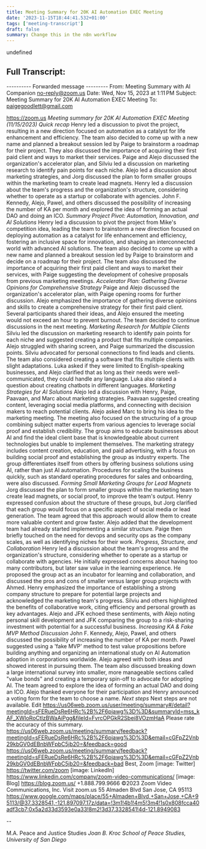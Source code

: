 ```yaml
---
title: Meeting Summary for 20K AI Automation EXEC Meeting
date: '2023-11-15T18:44:41.532+01:00'
tags: ['meeting-transcript']
draft: false
summary: Change this in the n8n workflow
---
```


undefined

## Full Transcript:
---------- Forwarded message ---------
From: Meeting Summary with AI Companion <no-reply@zoom.us>
Date: Wed, Nov 15, 2023 at 1:11 PM
Subject: Meeting Summary for 20K AI Automation EXEC Meeting
To: <paigegoodlett@gmail.com>


<https://zoom.us>
*Meeting summary for 20K AI Automation EXEC Meeting (11/15/2023)*
*Quick recap*
Henry led a discussion to pivot the project, resulting in a new direction
focused on automation as a catalyst for life enhancement and efficiency.
The team also decided to come up with a new name and planned a breakout
session led by Paige to brainstorm a roadmap for their project. They also
discussed the importance of acquiring their first paid client and ways to
market their services. Paige and Alejo discussed the organization's
accelerator plan, and Silviu led a discussion on marketing research to
identify pain points for each niche. Alejo led a discussion about marketing
strategies, and Jorg discussed the plan to form smaller groups within the
marketing team to create lead magnets. Henry led a discussion about the
team's progress and the organization's structure, considering whether to
operate as a startup or collaborate with agencies. John F. Kennedy, Alejo,
Pawel, and others discussed the possibility of increasing the number of KA
per month and explored the idea of forming an actual DAO and doing an ICO.
*Summary*
*Project Pivot: Automation, Innovation, and AI Solutions*
Henry led a discussion to pivot the project from Mike's competition idea,
leading the team to brainstorm a new direction focused on deploying
automation as a catalyst for life enhancement and efficiency, fostering an
inclusive space for innovation, and shaping an interconnected world with
advanced AI solutions. The team also decided to come up with a new name and
planned a breakout session led by Paige to brainstorm and decide on a
roadmap for their project. The team also discussed the importance of
acquiring their first paid client and ways to market their services, with
Paige suggesting the development of cohesive proposals from previous
marketing meetings.
*Accelerator Plan: Gathering Diverse Opinions for Comprehensive Strategy*
Paige and Alejo discussed the organization's accelerator plan, with Paige
opening rooms for further discussion. Alejo emphasized the importance of
gathering diverse opinions and skills to create a comprehensive strategy
for their first paid client. Several participants shared their ideas, and
Alejo ensured the meeting would not exceed an hour to prevent burnout. The
team decided to continue discussions in the next meeting.
*Marketing Research for Multiple Clients*
Silviu led the discussion on marketing research to identify pain points for
each niche and suggested creating a product that fits multiple companies.
Alejo struggled with sharing screen, and Paige summarized the discussion
points. Silviu advocated for personal connections to find leads and
clients. The team also considered creating a software that fits multiple
clients with slight adaptations. Luka asked if they were limited to
English-speaking businesses, and Alejo clarified that as long as their
needs were well-communicated, they could handle any language. Luka also
raised a question about creating chatbots in different languages.
*Marketing Strategies for AI Solutions*
Alejo led a discussion with Henry, Paige, Paavaan, and Marc about marketing
strategies. Paavaan suggested creating content, leveraging social media
platforms, and connecting with decision makers to reach potential clients.
Alejo asked Marc to bring his idea to the marketing meeting. The meeting
also focused on the structuring of a group combining subject matter experts
from various agencies to leverage social proof and establish credibility.
The group aims to educate businesses about AI and find the ideal client
base that is knowledgeable about current technologies but unable to
implement themselves. The marketing strategy includes content creation,
education, and paid advertising, with a focus on building social proof and
establishing the group as industry experts. The group differentiates itself
from others by offering business solutions using AI, rather than just AI
automation. Procedures for scaling the business quickly, such as standard
operating procedures for sales and onboarding, were also discussed.
*Forming Small Marketing Groups for Lead Magnets*
Jorg discussed the plan to form smaller groups within the marketing team to
create lead magnets, or social proof, to improve the team's output. Henry
expressed confusion about the structure of these groups, but Jorg clarified
that each group would focus on a specific aspect of social media or lead
generation. The team agreed that this approach would allow them to create
more valuable content and grow faster. Alejo added that the development
team had already started implementing a similar structure. Paige then
briefly touched on the need for devops and security ops as the company
scales, as well as identifying niches for their work.
*Progress, Structure, and Collaboration*
Henry led a discussion about the team's progress and the organization's
structure, considering whether to operate as a startup or collaborate with
agencies. He initially expressed concerns about having too many
contributors, but later saw value in the learning experience. He proposed
the group act as an incubator for learning and collaboration, and discussed
the pros and cons of smaller versus larger group projects with Ahmed. Henry
emphasized the importance of establishing a strong company structure to
prepare for potential large projects and acknowledged the marketing team's
progress. Silviu and others highlighted the benefits of collaborative work,
citing efficiency and personal growth as key advantages. Alejo and JFK
echoed these sentiments, with Alejo noting personal skill development and
JFK comparing the group to a risk-sharing investment with potential for a
successful business.
*Increasing KA & Fake MVP Method Discussion*
John F. Kennedy, Alejo, Pawel, and others discussed the possibility of
increasing the number of KA per month. Pawel suggested using a 'fake MVP'
method to test value propositions before building anything and organizing
an international study on AI Automation adoption in corporations worldwide.
Alejo agreed with both ideas and showed interest in pursuing them. The team
also discussed breaking down a large international survey into smaller,
more manageable sections called "value bonds" and creating a temporary
spin-off to advocate for adopting AI. The team agreed to explore the idea
of forming an actual DAO and doing an ICO. Alejo thanked everyone for their
participation and Henry announced a voting form for the team to choose a
name.
*Next steps*
Next steps are not available.
Edit
<https://us06web.zoom.us/user/meeting/summary#/detail?meetingId=sFERueDsRe6HRc%2B%2F6pjawg%3D%3D&summaryId=mss_kAF_XWIoRoCtIzBWaAiPgg&fileId=FvrcOPGkR2Sbei8VOzmHaA>
Please rate the accuracy of this summary.
<https://us06web.zoom.us/meeting/summary/feedback?meetingId=sFERueDsRe6HRc%2B%2F6pjawg%3D%3D&email=cGFpZ2Vnb29kbGV0dEBnbWFpbC5jb20=&feedback=good>
<https://us06web.zoom.us/meeting/summary/feedback?meetingId=sFERueDsRe6HRc%2B%2F6pjawg%3D%3D&email=cGFpZ2Vnb29kbGV0dEBnbWFpbC5jb20=&feedback=bad>
Best,
Zoom
[image: Twitter] <https://twitter.com/zoom> [image: LinkedIn]
<https://www.linkedin.com/company/zoom-video-communications/> [image: Blog]
<https://blog.zoom.us/>
+1.888.799.9666
©2023 Zoom Video Communications, Inc.
Visit zoom.us
55 Almaden Blvd
San Jose, CA 95113
<https://www.google.com/maps/place/55+Almaden+Blvd,+San+Jose,+CA+95113/@37.3328541,-121.897097,17z/data=!3m1!4b1!4m5!3m4!1s0x808fcca40adf3cb7:0x5a2d33d3593e0a33!8m2!3d37.3328541!4d-121.8949083>


-- 

M.A. Peace and Justice Studies
*Joan B. Kroc School of Peace Studies, University of San Diego*

